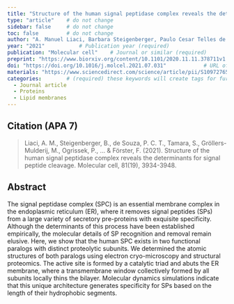 ```yaml
---
title: "Structure of the human signal peptidase complex reveals the determinants for signal peptide cleavage"          # Paper title (required)
type: "article"    # do not change
sidebar: false     # do not change
toc: false         # do not change
author: "A. Manuel Liaci, Barbara Steigenberger, Paulo Cesar Telles de Souza, Sem Tamara, Mariska Gröllers-Mulderij, Patrick Ogrissek, Siewert J. Marrink, Richard A. Scheltema and Friedrich Förster"         # Paper authors (required)
year: "2021"           # Publication year (required)
publication: "Molecular cell"    # Journal or similar (required)
preprint: "https://www.biorxiv.org/content/10.1101/2020.11.11.378711v1.abstract"       # URL to prepint page (optional)  
doi: "https://doi.org/10.1016/j.molcel.2021.07.031"            # URL of DOI (required)  
materials: "https://www.sciencedirect.com/science/article/pii/S1097276521006006#app2"      # URL to suplementary info (optional)
categories:        # (required) these keywords will create tags for further filtering. 
  - Journal article
  - Proteins
  - Lipid membranes
---
```


<!-- 
The info below is just an example. 

Both fields are required and they have to be replaced with the respective info for each paper. 

Please notice the `> ` symbol before the citation, it gives it additional styling.  
-->

## Citation (APA 7)      

> Liaci, A. M., Steigenberger, B., de Souza, P. C. T., Tamara, S., Gröllers-Mulderij, M., Ogrissek, P., ... & Förster, F. (2021). Structure of the human signal peptidase complex reveals the determinants for signal peptide cleavage. Molecular cell, 81(19), 3934-3948.

## Abstract

The signal peptidase complex (SPC) is an essential membrane complex in the endoplasmic reticulum (ER), where it removes signal peptides (SPs) from a large variety of secretory pre-proteins with exquisite specificity. Although the determinants of this process have been established empirically, the molecular details of SP recognition and removal remain elusive. Here, we show that the human SPC exists in two functional paralogs with distinct proteolytic subunits. We determined the atomic structures of both paralogs using electron cryo-microscopy and structural proteomics. The active site is formed by a catalytic triad and abuts the ER membrane, where a transmembrane window collectively formed by all subunits locally thins the bilayer. Molecular dynamics simulations indicate that this unique architecture generates specificity for SPs based on the length of their hydrophobic segments.